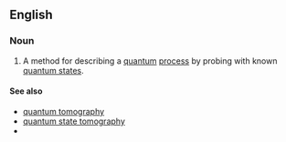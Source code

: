 ==English==

===Noun===
{{en-noun|head=[[quantum]] [[process]] [[tomography]]|-}}

# {{context|quantum physics|lang=en}} A method for describing a [[quantum]] [[process]] by probing with known [[quantum state]]s.

====See also====
* [[quantum tomography]]
* [[quantum state tomography]]
* {{pedialite|quantum tomography}}